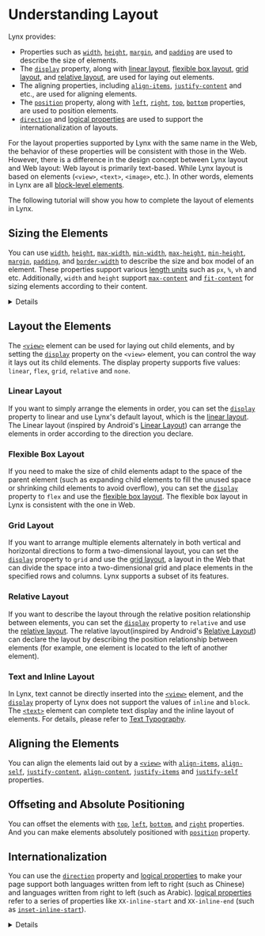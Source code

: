 
# Understanding Layout

Lynx provides:

- Properties such as [`width`], [`height`], [`margin`], and [`padding`] are used to describe the size of elements.
- The [`display`] property, along with [linear layout], [flexible box layout], [grid layout], and [relative layout], are used for laying out elements.
- The aligning properties, including [`align-items`], [`justify-content`] and etc., are used for aligning elements.
- The [`position`] property, along with [`left`], [`right`], [`top`], [`bottom`] properties, are used to position elements.
- [`direction`] and [logical properties] are used to support the internationalization of layouts.

For the layout properties supported by Lynx with the same name in the Web, the behavior of these properties will be consistent with those in the Web.
However, there is a difference in the design concept between Lynx layout and Web layout: Web layout is primarily text-based. While Lynx layout is based on elements (`<view>`, `<text>`, `<image>`, etc.). In other words, elements in Lynx are all [block-level elements](https://developer.mozilla.org/en/docs/Glossary/Block-level_content).

The following tutorial will show you how to complete the layout of elements in Lynx.

## Sizing the Elements

You can use [`width`], [`height`], [`max-width`], [`min-width`], [`max-height`], [`min-height`], [`margin`], [`padding`], and [`border-width`] to describe the size and box model of an element. These properties support various [length units] such as `px`, `%`, `vh` and etc. Additionally, `width` and `height` support [`max-content`] and [`fit-content`] for sizing elements according to their content.

<Go
  img="https://lf-lynx.tiktok-cdns.com/obj/lynx-artifacts-oss-sg/lynx-website/assets/doc/sizing.png"
  example="layout"
  defaultEntryFile="dist/sizing.lynx.bundle"
  defaultFile="src/sizing/index.tsx"
  entry="src/sizing"
/>

<Details title={<span><code>box-sizing</code> is <code>border-box</code> by default and Lynx does not exhibit the behavior of margin collapsing.</span>}>
By default, the size properties of Lynx, such as `width`, `height`, and `max-width`, describe the size of the border box. This is inconsistent with the default behavior of the Web.

Lynx does not exhibit the behavior of [margin collapsing](https://developer.mozilla.org/en/docs/Web/CSS/CSS_box_model/Mastering_margin_collapsing) as in the Web.

</Details>

## Layout the Elements

The [`<view>`] element can be used for laying out child elements, and by setting the [`display`] property on the `<view>` element, you can control the way it lays out its child elements. The display property supports five values: `linear`, `flex`, `grid`, `relative` and `none`.

### Linear Layout

If you want to simply arrange the elements in order, you can set the [`display`] property to linear and use Lynx's default layout, which is the [linear layout]. The Linear layout (inspired by Android's [Linear Layout](https://developer.android.com/develop/ui/views/layout/linear)) can arrange the elements in order according to the direction you declare.

<Go
  img="https://lf-lynx.tiktok-cdns.com/obj/lynx-artifacts-oss-sg/lynx-website/assets/doc/layout/linear.png"
  example="layout"
  defaultEntryFile="dist/linear.lynx.bundle"
  defaultFile="src/linear/index.tsx"
  entry="src/linear"
/>

### Flexible Box Layout

If you need to make the size of child elements adapt to the space of the parent element (such as expanding child elements to fill the unused space or shrinking child elements to avoid overflow), you can set the [`display`] property to `flex` and use the [flexible box layout]. The flexible box layout in Lynx is consistent with the one in Web.

<Go
  img="https://lf-lynx.tiktok-cdns.com/obj/lynx-artifacts-oss-sg/lynx-website/assets/doc/layout/flex.png"
  example="layout"
  defaultEntryFile="dist/flex.lynx.bundle"
  defaultFile="src/flex/index.tsx"
  entry="src/flex"
/>

### Grid Layout

If you want to arrange multiple elements alternately in both vertical and horizontal directions to form a two-dimensional layout, you can set the [`display`] property to `grid` and use the [grid layout], a layout in the Web that can divide the space into a two-dimensional grid and place elements in the specified rows and columns. Lynx supports a subset of its features.

<Go
  img="https://lf-lynx.tiktok-cdns.com/obj/lynx-artifacts-oss-sg/lynx-website/assets/doc/layout/layout_grid_new.png"
  example="layout"
  defaultEntryFile="dist/grid.lynx.bundle"
  defaultFile="src/grid/index.tsx"
  entry="src/grid"
/>

### Relative Layout

If you want to describe the layout through the relative position relationship between elements, you can set the [`display`] property to `relative` and use the [relative layout]. The relative layout(inspired by Android's [Relative Layout](https://developer.android.com/develop/ui/views/layout/relative)) can declare the layout by describing the position relationship between elements (for example, one element is located to the left of another element).

<Go
  img="https://lf-lynx.tiktok-cdns.com/obj/lynx-artifacts-oss-sg/lynx-website/assets/doc/layout/layout_relative_demo.png"
  example="layout"
  defaultEntryFile="dist/relative.lynx.bundle"
  defaultFile="src/relative_layout/index.tsx"
  entry="src/relative_layout"
/>

### Text and Inline Layout

In Lynx, text cannot be directly inserted into the [`<view>`] element, and the [`display`] property of Lynx does not support the values of `inline` and `block`. The [`<text>`] element can complete text display and the inline layout of elements. For details, please refer to [Text Typography](guide/styling/text-and-typography.mdx).

## Aligning the Elements

You can align the elements laid out by a [`<view>`] with [`align-items`], [`align-self`], [`justify-content`], [`align-content`], [`justify-items`] and [`justify-self`] properties.

<Go
  img="https://lf-lynx.tiktok-cdns.com/obj/lynx-artifacts-oss-sg/lynx-website/assets/doc/layout/align.png"
  example="layout"
  defaultEntryFile="dist/align.lynx.bundle"
  defaultFile="src/align/index.tsx"
  entry="src/align"
  highlight="{10,13,18,29}"
/>

## Offseting and Absolute Positioning

You can offset the elements with [`top`], [`left`], [`bottom`], and [`right`] properties. And you can make elements absolutely positioned with [`position`] property.

<Go
  img="https://lf-lynx.tiktok-cdns.com/obj/lynx-artifacts-oss-sg/lynx-website/assets/doc/layout/position.png"
  example="layout"
  defaultEntryFile="dist/position.lynx.bundle"
  defaultFile="src/position/index.tsx"
  entry="src/position"
  highlight="{12,26-28,43}"
/>

## Internationalization

You can use the [`direction`] property and [logical properties] to make your page support both languages written from left to right (such as Chinese) and languages written from right to left (such as Arabic).
[logical properties] refer to a series of properties like `XX-inline-start` and `XX-inline-end` (such as [`inset-inline-start`]).

<Go
  img="https://lf-lynx.tiktok-cdns.com/obj/lynx-artifacts-oss-sg/lynx-website/assets/doc/direction.png"
  example="layout"
  defaultEntryFile="dist/direction.lynx.bundle"
  defaultFile="src/direction/index.tsx"
  entry="src/direction"
/>

<Details
  title={
    <span>
      By default, CSS in Lynx is not inheritable! Need additional steps to make{' '}
      <code>direction</code> inheritable.
    </span>
  }
>
  The CSS properties of Lynx are not inheritable by default. If you want the
  [`direction`](/api/css/properties/direction) to be inheritable, please refer
  to [CSS
  Inheritance](guide/styling/custom-theming#how-to-enable-css-inheritance)
</Details>

[`width`]: api/css/properties/width.mdx
[`height`]: api/css/properties/height.mdx
[`min-width`]: api/css/properties/min-width.mdx
[`min-height`]: api/css/properties/min-height.mdx
[`max-width`]: api/css/properties/max-width.mdx
[`max-height`]: api/css/properties/max-height.mdx
[`flex-grow`]: api/css/properties/flex-grow.mdx
[`flex-shrink`]: api/css/properties/flex-shrink.mdx
[`direction`]: api/css/properties/direction.mdx
[`display`]: api/css/properties/display.mdx
[`margin`]: api/css/properties/margin.mdx
[`padding`]: api/css/properties/padding.mdx
[`position`]: api/css/properties/position.mdx
[`border-width`]: api/css/properties/border-width.mdx
[`inset-inline-start`]: api/css/properties/inset-inline-start.mdx
[`top`]: api/css/properties/top.mdx
[`bottom`]: api/css/properties/bottom.mdx
[`max-content`]: api/css/data-type/max-content.mdx
[`fit-content`]: api/css/data-type/fit-content.mdx
[`justify-self`]: api/css/properties/justify-self.mdx
[`justify-items`]: api/css/properties/justify-items.mdx
[`align-self`]: api/css/properties/align-self.mdx
[`align-content`]: api/css/properties/align-content.mdx
[`justify-content`]: api/css/properties/justify-content.mdx
[`align-items`]: api/css/properties/align-items.mdx
[`left`]: api/css/properties/left.mdx
[`right`]: api/css/properties/right.mdx
[`<view>`]: api/elements/built-in/view.mdx
[`<text>`]: api/elements/built-in/text.mdx
[length units]: api/css/data-type/length-percentage.mdx
[linear layout]: guide/ui/layout/linear-layout.mdx
[relative layout]: guide/ui/layout/relative-layout.mdx
[flexible box layout]: guide/ui/layout/flexible-box-layout.mdx
[grid layout]: guide/ui/layout/grid-layout.mdx
[logical properties]: https://developer.mozilla.org/en/docs/Web/CSS/CSS_logical_properties_and_values
